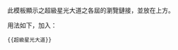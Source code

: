 <includeonly><!-- 在這裡加入模板的保護標識 --></includeonly><noinclude>{{template doc page viewed directly}}</noinclude>
<!-- 在本行下編輯模板說明 -->
此模板顯示之超級星光大道之各屆的瀏覽鏈接，並放在上方。
;用法如下，加入：
 <nowiki>{{超級星光大道}}</nowiki>
<includeonly>
<!-- 本行下加入模板的分類 -->

<!-- 本行下加入模板的跨語言鏈接 -->

</includeonly>
